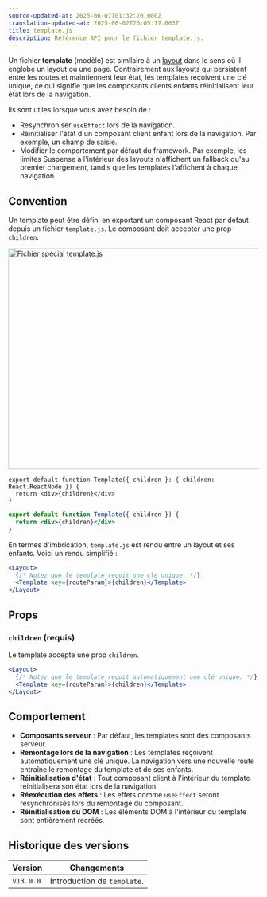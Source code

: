 ```yaml
---
source-updated-at: 2025-06-01T01:32:20.000Z
translation-updated-at: 2025-06-02T20:05:17.063Z
title: template.js
description: Référence API pour le fichier template.js.
---
```


Un fichier **template** (modèle) est similaire à un [layout](/docs/app/getting-started/layouts-and-pages#creating-a-layout) dans le sens où il englobe un layout ou une page. Contrairement aux layouts qui persistent entre les routes et maintiennent leur état, les templates reçoivent une clé unique, ce qui signifie que les composants clients enfants réinitialisent leur état lors de la navigation.

Ils sont utiles lorsque vous avez besoin de :

- Resynchroniser `useEffect` lors de la navigation.
- Réinitialiser l'état d'un composant client enfant lors de la navigation. Par exemple, un champ de saisie.
- Modifier le comportement par défaut du framework. Par exemple, les limites Suspense à l'intérieur des layouts n'affichent un fallback qu'au premier chargement, tandis que les templates l'affichent à chaque navigation.

## Convention

Un template peut être défini en exportant un composant React par défaut depuis un fichier `template.js`. Le composant doit accepter une prop `children`.

<Image
  alt="Fichier spécial template.js"
  srcLight="/docs/light/template-special-file.png"
  srcDark="/docs/dark/template-special-file.png"
  width="1600"
  height="444"
/>

```tsx filename="app/template.tsx" switcher
export default function Template({ children }: { children: React.ReactNode }) {
  return <div>{children}</div>
}
```

```jsx filename="app/template.js" switcher
export default function Template({ children }) {
  return <div>{children}</div>
}
```

En termes d'imbrication, `template.js` est rendu entre un layout et ses enfants. Voici un rendu simplifié :

```jsx filename="Rendu"
<Layout>
  {/* Notez que le template reçoit une clé unique. */}
  <Template key={routeParam}>{children}</Template>
</Layout>
```

## Props

### `children` (requis)

Le template accepte une prop `children`.

```jsx filename="Rendu"
<Layout>
  {/* Notez que le template reçoit automatiquement une clé unique. */}
  <Template key={routeParam}>{children}</Template>
</Layout>
```

## Comportement

- **Composants serveur** : Par défaut, les templates sont des composants serveur.
- **Remontage lors de la navigation** : Les templates reçoivent automatiquement une clé unique. La navigation vers une nouvelle route entraîne le remontage du template et de ses enfants.
- **Réinitialisation d'état** : Tout composant client à l'intérieur du template réinitialisera son état lors de la navigation.
- **Réexécution des effets** : Les effets comme `useEffect` seront resynchronisés lors du remontage du composant.
- **Réinitialisation du DOM** : Les éléments DOM à l'intérieur du template sont entièrement recréés.

## Historique des versions

| Version   | Changements                 |
| --------- | --------------------------- |
| `v13.0.0` | Introduction de `template`. |